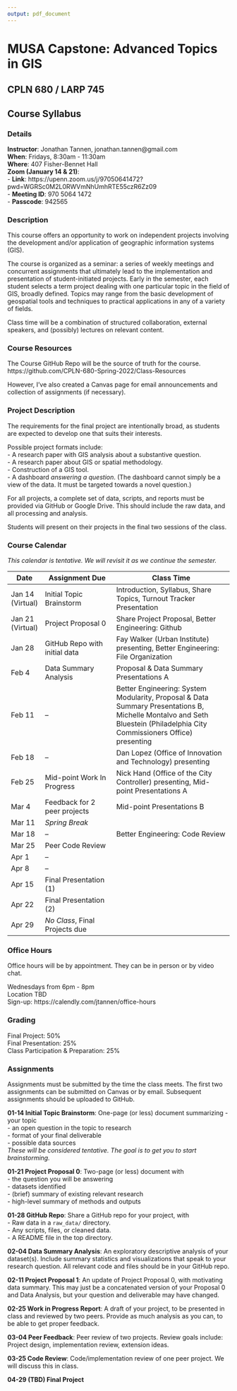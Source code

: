 ```yaml
---
output: pdf_document
---
```


# MUSA Capstone: Advanced Topics in GIS
## CPLN 680 / LARP 745

## Course Syllabus

### Details

**Instructor**: Jonathan Tannen, jonathan.tannen@gmail.com  
**When**: Fridays, 8:30am - 11:30am  
**Where**: 407 Fisher-Bennet Hall  
**Zoom (January 14 & 21)**:  
- **Link**: https://upenn.zoom.us/j/97050641472?pwd=WGRSc0M2L0RWVmNhUmhRTE55czR6Zz09  
- **Meeting ID**: 970 5064 1472  
- **Passcode**: 942565  


### Description
This course offers an opportunity to work on independent projects involving the development and/or application of geographic information systems (GIS).

The course is organized as a seminar: a series of weekly meetings and concurrent assignments that ultimately
lead to the implementation and presentation of student-initiated projects. Early in the semester, each student
selects a term project dealing with one particular topic in the field of GIS, broadly defined. Topics may range
from the basic development of geospatial tools and techniques to practical applications in any of a variety of
fields.

Class time will be a combination of structured collaboration, external speakers, and (possibly) lectures on relevant content.

### Course Resources
The Course GitHub Repo will be the source of truth for the course.  
https://github.com/CPLN-680-Spring-2022/Class-Resources  

However, I've also created a Canvas page for email announcements and collection of assignments (if necessary).


### Project Description
The requirements for the final project are intentionally broad, as students are expected to develop one that suits their interests.

Possible project formats include:  
- A research paper with GIS analysis about a substantive question.  
- A research paper about GIS or spatial methodology.  
- Construction of a GIS tool.  
- A dashboard *answering a question*. (The dashboard cannot simply be a view of the data. It must be targeted towards a novel question.)

For all projects, a complete set of data, scripts, and reports must be provided via GitHub or Google Drive. This should include the raw data, and all processing and analysis.

Students will present on their projects in the final two sessions of the class.

### Course Calendar
*This calendar is tentative. We will revisit it as we continue the semester.*

| Date | Assignment Due | Class Time |
|-|---|-----|
|Jan 14 (Virtual)| Initial Topic Brainstorm | Introduction, Syllabus, Share Topics, Turnout Tracker Presentation |
|Jan 21 (Virtual)| Project Proposal 0 | Share Project Proposal, Better Engineering: Github |
|Jan 28| GitHub Repo with initial data | Fay Walker (Urban Institute) presenting, Better Engineering: File Organization |
|Feb 4| Data Summary Analysis | Proposal & Data Summary Presentations A |
|Feb 11| -- | Better Engineering: System Modularity, Proposal & Data Summary Presentations B, Michelle Montalvo and Seth Bluestein (Philadelphia City Commissioners Office) presenting |
|Feb 18| --  | Dan Lopez (Office of Innovation and Technology) presenting |
|Feb 25| Mid-point Work In Progress | Nick Hand (Office of the City Controller) presenting, Mid-point Presentations A |
|Mar 4| Feedback for 2 peer projects | Mid-point Presentations B |
|Mar 11| *Spring Break* |  |
|Mar 18| -- | Better Engineering: Code Review |
|Mar 25| Peer Code Review |  |
|Apr 1| -- |  |
|Apr 8| -- |  |
|Apr 15| Final Presentation (1) |  |
|Apr 22| Final Presentation (2) |  |
|Apr 29| *No Class*, Final Projects due | |

### Office Hours
Office hours will be by appointment. They can be in person or by video chat.

Wednesdays from 6pm - 8pm  
Location TBD  
Sign-up: https://calendly.com/jtannen/office-hours  

### Grading
Final Project: 50%  
Final Presentation: 25%  
Class Participation & Preparation: 25%  

### Assignments

Assignments must be submitted by the time the class meets. 
The first two assignments can be submitted on Canvas or by email. 
Subsequent assignments should be uploaded to GitHub.  

**01-14 Initial Topic Brainstorm**: One-page (or less) document summarizing
- your topic  
- an open question in the topic to research  
- format of your final deliverable  
- possible data sources  
*These will be considered tentative. The goal is to get you to start brainstorming.*

**01-21 Project Proposal 0**: Two-page (or less) document with   
- the question you will be answering  
- datasets identified  
- (brief) summary of existing relevant research  
- high-level summary of methods and outputs  

**01-28 GitHub Repo**: Share a GitHub repo for your project, with  
- Raw data in a `raw_data/` directory.  
- Any scripts, files, or cleaned data.  
- A README file in the top directory.  

**02-04 Data Summary Analysis**: An exploratory descriptive analysis of your dataset(s). Include summary statistics and visualizations that speak to your research question. All relevant code and files should be in your GitHub repo.

**02-11 Project Proposal 1**: An update of Project Proposal 0, with motivating data summary. This may just be a concatenated version of your Proposal 0 and Data Analysis, but your question and deliverable may have changed.

**02-25 Work in Progress Report**: A draft of your project, to be presented in class and reviewed by two peers. Provide as much analysis as you can, to be able to get proper feedback.

**03-04 Peer Feedback**: Peer review of two projects. Review goals include: Project design, implementation review, extension ideas.

**03-25 Code Review**: Code/implementation review of one peer project. We will discuss this in class.

**04-29 (TBD) Final Project**
 